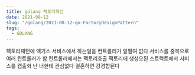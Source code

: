 ```yaml
---
title: golang 팩토리패턴
date: 2021-08-12
slug: "/golang/2021-08-12-go-FactoryDesignPattern"
tags:
  - GOLANG
---
```



팩토리패턴에 액기스
서비스에서 하는일을 컨트롤러가 알필여 없다
서비스를 중복으로 여러 컨트롤러가 함
컨트롤러에서는 팩토리호출
팩토리에 생성으된 스트럭트에서 서비스를
캡출화
난 너한테 관심없다 결혼하면 강경합된다




